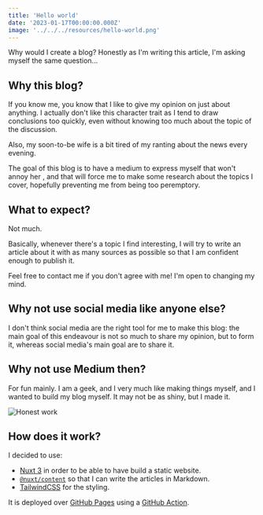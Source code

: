 ```yaml
---
title: 'Hello world'
date: '2023-01-17T00:00:00.000Z'
image: '../../../resources/hello-world.png'
---
```


Why would I create a blog? Honestly as I'm writing this article, I'm asking myself the same question...

## Why this blog?
If you know me, you know that I like to give my opinion on just about anything.
I actually don't like this character trait as I tend to draw conclusions too quickly, even without knowing too much about the topic of the discussion.

Also, my soon-to-be wife is a bit tired of my ranting about the news every evening.

The goal of this blog is to have a medium to express myself that won't annoy her <Icon name="emojione:winking-face" class="inline w-6"/>, and that will force me to make some research about the topics I cover, hopefully preventing me from being too peremptory.

## What to expect?
Not much.

Basically, whenever there's a topic I find interesting, I will try to write an article about it with as many sources as possible so that I am confident enough to publish it.

Feel free to contact me if you don't agree with me! I'm open to changing my mind.

## Why not use social media like anyone else?
I don't think social media are the right tool for me to make this blog: the main goal of this endeavour is not so much to share my opinion, but to form it, whereas social media's main goal are to share it.

## Why not use Medium then?
For fun mainly. I am a geek, and I very much like making things myself, and I wanted to build my blog myself. It may not be as shiny, but I made it.

<Image src={honestWork} alt="Honest work" class="m-auto w-96"/>

## How does it work?
I decided to use:
- [Nuxt 3](https://nuxt.com/v3) in order to be able to have build a static website.
- [`@nuxt/content`](https://content.nuxtjs.org/) so that I can write the articles in Markdown.
- [TailwindCSS](https://tailwindcss.com/) for the styling.

It is deployed over [GitHub Pages](https://pages.github.com/) using a [GitHub Action](https://github.com/actions/deploy-pages/).

